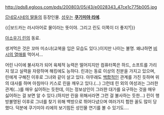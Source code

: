 http://pds8.egloos.com/pds/200803/05/43/e0028343_47ce1c775b005.jpg

[[므네모시네의 딸들]]의 등장인물. [[성우]]는 '''[[쿠기미야 리에]]'''.

{{|보드카는 러시아어로 물이라는 뜻이야. 그리고 린도 이쪽이 더 좋지?|}}

[[아소우기 린]]의 동료.

생겨먹은 것은 꼬마 미소녀(교복을 입은 모습도 있다.)이지만 나이는 불명. 왜냐하면 [[비시의 열매]]를 먹어서...

어린 나이에 불사자가 되어 육체적 능력은 떨어지지만 컴퓨터쪽은 하드, 소프트를 가리지 않고 실력을 자랑하며 해킹에도 능하다.
린과는 동료 이상의 친분을 가지고 있으며, 린에게 구해진 이후로 그녀와 같이 살고 있다. 아무래도 [[백합]]적인 관계를 가진 듯하며 위의 대사를 하며 아침마다 키스로 린을 깨우고 있다.(...)
그런데 린 외의 여성과는 그러한 관계(...)를 매우 싫어하는 듯한데, 이는 정보상인이 그러한 대가를 요구하는 것을 매우 싫어하는 걸 보면 알 수 있다.(하지만 린을 위해서라면 그런 걸 불사하는 듯한...)
린이 행방불명된 이후로 그녀를 찾기 위해 백방으로 뛰어다녔으며 여러가지 험한 꼴도 많이 당했다. 덕분에 쿠기미야 리에의 보기힘든 성인물 연기를 볼 수 있기도....

